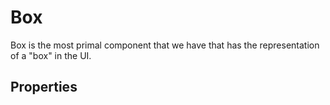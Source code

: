
<Meta title="Components/Box" />

# Box

Box is the most primal component that we have that has the representation of a "box" in the UI.

## Properties
